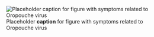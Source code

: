 ![Placeholder __caption__ for figure with symptoms related to Oropouche virus](/img/placeholder.jpg)